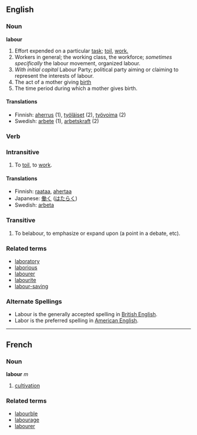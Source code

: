 ==English==
===Noun===
'''labour'''

#Effort expended on a particular [[task]]; [[toil]], [[work.]]
#Workers in general; the working class, the workforce; ''sometimes specifically'' the labour movement, organized labour.
#''With initial capital'' Labour Party; political party aiming or claiming to represent the interests of labour.
#The act of a mother giving [[birth]]
#The time period during which a mother gives birth.

====Translations====
*Finnish: [[aherrus]] (1), [[työläiset]] (2), [[työvoima]] (2)
*Swedish: [[arbete]] (1), [[arbetskraft]] (2)

===Verb===
===Intransitive===
#To [[toil]], to [[work]].

====Translations====
*Finnish: [[raataa]], [[ahertaa]]
*Japanese: [[働く]] ([[はたらく]])
*Swedish: [[arbeta]]

===Transitive===
#To belabour, to emphasize or expand upon (a point in a debate, etc).

===Related terms===
*[[laboratory]]
*[[laborious]]
*[[labourer]]
*[[labourite]]
*[[labour-saving]]

===Alternate Spellings===
* Labour is the generally accepted spelling in [[Wikipedia:British English|British English]].
* Labor is the preferred spelling in [[Wikipedia:American English|American English]].

----

==French==
===Noun===
'''labour''' ''m''

# [[cultivation]]

===Related terms===
*[[labourble]]
*[[labourage]]
*[[labourer]]